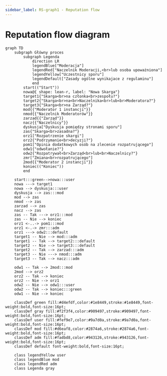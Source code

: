 ```yaml
---
sidebar_label: RS-graph1 - Reputation flow
---
```


# Reputation flow diagram


```mermaid
graph TD
    subgraph Główny proces
        subgraph Legenda
            direction LR
            legendBlue["Moderacja"]
            legendRed["Naczelnik Moderacji,<br>lub osoba upoważniona"]
            legendYellow["Uczestnicy sporu"]
            legendDefault["Zasady ogólne wynikajace z regulaminu"]
            end
        start(("Start"))
        nowa@{ shape: lean-r, label: "Nowa Skarga"}
        target1{"Skarga<br>na członka<br>zespołu?"}
        target2{"Skarga<br>na<br>Naczelnika<br>lub<br>Moderatora?"}
        target3{"Skarga<br>na Zarząd?"}
        mod{{"Moderator 1 instancji"}}
        nmod{{"Naczelnik Moderatorów"}}
        zarzad{{"Zarząd"}}
        nacz{{"Naczelnicy"}}
        dyskusja["Dyskusja pomiędzy stronami sporu"]
        zas{"Skarga<br>zasadna?"}
        orz1["Rozpatrzenie skargi"]
        orz2{"Podrzymanie<br>decyzji?"}
        pom1["Opinia dodatkowych osób na zlecenie rozpatrującego"]
        odw1{"odwołanie?"}
        odw2{"Rozpatrywał<br>Zarząd<br>lub<br>Naczelnicy?"}
        zmr["Zmiana<br>rozpatrującego"]
        2mod{{"Moderator 2 instancji"}}
        koniec(("Koniec"))
        end

    start:::green-->nowa:::user
    nowa ---> target1
    nowa --> dyskusja:::user
    dyskusja --> zas:::mod
    mod --> zas
    nmod --> zas
    zarzad --> zas
    nacz --> zas
    zas -- Tak ---> orz1:::mod
    zas -- Nie --> koniec
    orz1 <-..-> pom1:::mod
    orz1 <-.-> zmr:::adm
    orz1 ---> odw2:::default
    target1 -- Nie --> mod:::adm
    target1 -- Tak --> target2:::default
    target2 -- Nie --> target3:::default
    target2 -- Tak --> zarzad:::adm
    target3 -- Nie ---> nmod:::adm
    target3 -- Tak --> nacz:::adm

    odw1 -- Tak --> 2mod:::mod
    2mod --> orz2
    orz2 -- Tak --> koniec
    orz2 -- Nie --> orz1
    odw2 -- Nie --> odw1:::user
    odw2 -- Tak --> koniec:::green
    odw1 -- Nie --> koniec

    classDef green fill:#d4efdf,color:#1e8449,stroke:#1e8449,font-weight:bold,font-size:16pt;
    classDef gray fill:#f2f3f4,color:#909497,stroke:#909497,font-weight:bold,font-size:16pt;
    classDef user fill:#fef9e7,color:#9a7d0a,stroke:#9a7d0a,font-weight:bold,font-size:16pt;
    classDef mod fill:#d6eaf8,color:#2874a6,stroke:#2874a6,font-weight:bold,font-size:16pt;
    classDef adm fill:#fadbd8,color:#943126,stroke:#943126,font-weight:bold,font-size:16pt;
    classDef default font-weight:bold,font-size:16pt;

    class legendYellow user
    class legendBlue mod
    class legendRed adm
    class Legenda gray
```